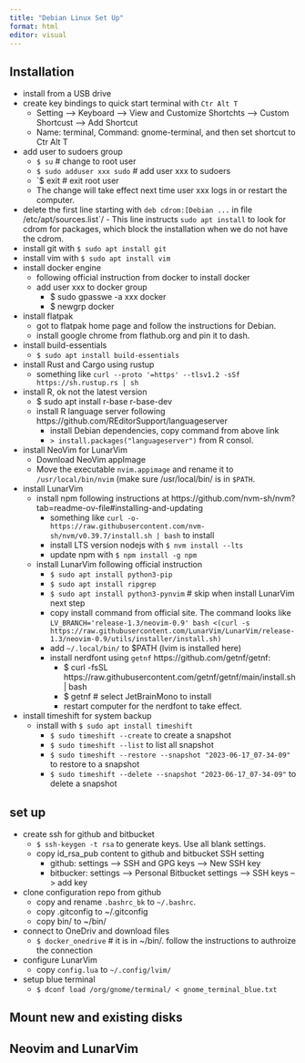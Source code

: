 ```yaml
---
title: "Debian Linux Set Up"
format: html
editor: visual
---
```


## Installation

-   install from a USB drive
-   create key bindings to quick start terminal with `Ctr Alt T`
    -   Setting --\> Keyboard --\> View and Customize Shortchts --\> Custom Shortcust --\> Add Shortcut
    -   Name: terminal, Command: gnome-terminal, and then set shortcut to Ctr Alt T
-   add user to sudoers group
    -   `$ su` \# change to root user
    -   `$ sudo adduser xxx sudo` \# add user xxx to sudoers
    -   \`\$ exit \# exit root user
    -   The change will take effect next time user xxx logs in or restart the computer.
-   delete the first line starting with `deb cdrom:[Debian ...` in file /etc/apt/sources.list\`/ - This line instructs `sudo apt install` to look for cdrom for packages, which block the installation when we do not have the cdrom.
-   install git with `$ sudo apt install git`
-   install vim with `$ sudo apt install vim`
-   install docker engine
    -   following official instruction from docker to install docker
    -   add user xxx to docker group
        -   \$ sudo gpasswe -a xxx docker
        -   \$ newgrp docker
-   install flatpak
    -   got to flatpak home page and follow the instructions for Debian.
    -   install google chrome from flathub.org and pin it to dash.
-   install build-essentials
    -   `$ sudo apt install build-essentials`
-   install Rust and Cargo using rustup
    -   something like `curl --proto '=https' --tlsv1.2 -sSf https://sh.rustup.rs | sh`
-   install R, ok not the latest version
    -   \$ sudo apt install r-base r-base-dev
    -   install R language server following https://github.com/REditorSupport/languageserver
        -   install Debian dependencies, copy command from above link
        -   `> install.packages("languageserver")` from R consol.
-   install NeoVim for LunarVim
    -   Download NeoVim appImage
    -   Move the executable `nvim.appimage` and rename it to `/usr/local/bin/nvim` (make sure /usr/local/bin/ is in `$PATH`.
-   install LunarVim
    -   install npm following instructions at https://github.com/nvm-sh/nvm?tab=readme-ov-file#installing-and-updating
        -   something like `curl -o- https://raw.githubusercontent.com/nvm-sh/nvm/v0.39.7/install.sh | bash` to install
        -   install LTS version nodejs with `$ nvm install --lts`
        -   update npm with `$ npm install -g npm`
    -   install LunarVim following official instruction
        -   `$ sudo apt install python3-pip`
        -   `$ sudo apt install ripgrep`
        -   `$ sudo apt install python3-pynvim` \# skip when install LunarVim next step
        -   copy install command from official site. The command looks like `LV_BRANCH='release-1.3/neovim-0.9' bash <(curl -s https://raw.githubusercontent.com/LunarVim/LunarVim/release-1.3/neovim-0.9/utils/installer/install.sh)`
        -   add `~/.local/bin/` to \$PATH (lvim is installed here)
        -   install nerdfont using `getnf` https://github.com/getnf/getnf:
            -   \$ curl -fsSL https://raw.githubusercontent.com/getnf/getnf/main/install.sh \| bash
            -   \$ getnf \# select JetBrainMono to install
            -   restart computer for the nerdfont to take effect.
- install timeshift for system backup
  - install with `$ sudo apt install timeshift`
    - `$ sudo timeshift --create` to create a snapshot
    - `$ sudo timeshift --list` to list all snapshot
    - `$ sudo timeshift --restore --snapshot "2023-06-17_07-34-09"` to restore to a snapshot
    - `$ sudo timeshift --delete --snapshot "2023-06-17_07-34-09"` to delete a snapshot

## set up

-   create ssh for github and bitbucket
    -   `$ ssh-keygen -t rsa` to generate keys. Use all blank settings.
    -   copy id_rsa_pub content to github and bitbucket SSH setting
        -   github: settings --\> SSH and GPG keys --\> New SSH key
        -   bitbucker: settings --\> Personal Bitbucket settings --\> SSH keys --\> add key
-   clone configuration repo from github
    -   copy and rename `.bashrc_bk` to `~/.bashrc`.
    -   copy .gitconfig to \~/.gitconfig
    -   copy bin/ to \~/bin/
-   connect to OneDriv and download files
    -   `$ docker_onedrive` \# it is in \~/bin/. follow the instructions to authroize the connection
-   configure LunarVim
    -   copy `config.lua` to `~/.config/lvim/`
-   setup blue terminal
    -   `$ dconf load /org/gnome/terminal/ < gnome_terminal_blue.txt`

## Mount new and existing disks

## 

## Neovim and LunarVim
